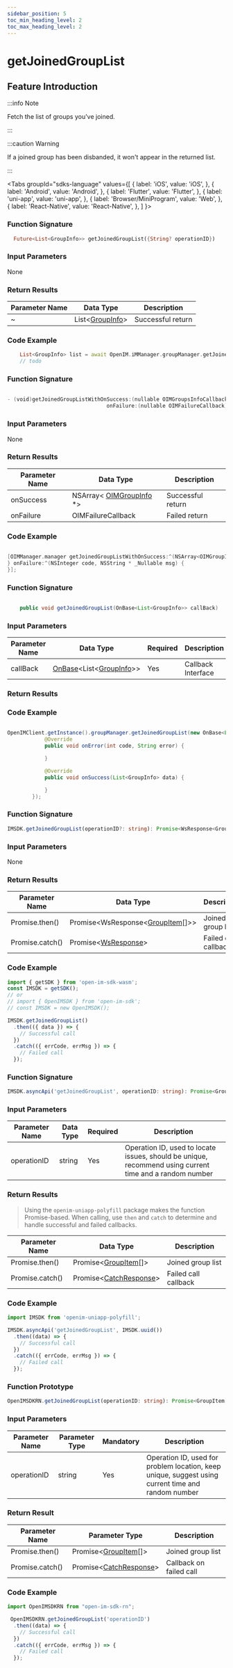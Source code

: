 ```yaml
---
sidebar_position: 5
toc_min_heading_level: 2
toc_max_heading_level: 2
---
```


# getJoinedGroupList

## Feature Introduction

:::info Note

Fetch the list of groups you've joined.

:::

:::caution Warning

If a joined group has been disbanded, it won't appear in the returned list.

:::

<Tabs
groupId="sdks-language"
values={[
{ label: 'iOS', value: 'iOS', },
{ label: 'Android', value: 'Android', },
{ label: 'Flutter', value: 'Flutter', },
{ label: 'uni-app', value: 'uni-app', },
{ label: 'Browser/MiniProgram', value: 'Web', },
{ label: 'React-Native', value: 'React-Native', },
]
}>

<TabItem value="Flutter">

### Function Signature

```dart showLineNumbers
  Future<List<GroupInfo>> getJoinedGroupList({String? operationID})
```

### Input Parameters

None

### Return Results

| Parameter Name | Data Type                              | Description |
| -------------- | -------------------------------------- | ----------- |
| ~              | List<[GroupInfo](/class/group/groupInfo.mdx)> | Successful return |

### Code Example

```dart showLineNumbers
    List<GroupInfo> list = await OpenIM.iMManager.groupManager.getJoinedGroupList();
    // todo
```

</TabItem>

<TabItem value="iOS">

### Function Signature

```swift showLineNumbers

- (void)getJoinedGroupListWithOnSuccess:(nullable OIMGroupsInfoCallback)onSuccess
                                onFailure:(nullable OIMFailureCallback)onFailure;

```

### Input Parameters

None

### Return Results

| Parameter Name | Data Type                                                  | Description |
| -------------- | --------------------------------------------------------- | ----------- |
| onSuccess      | NSArray< [OIMGroupInfo](/class/group/groupInfo.mdx) \*> | Successful return |
| onFailure      | OIMFailureCallback                                        | Failed return |

### Code Example

```swift showLineNumbers

[OIMManager.manager getJoinedGroupListWithOnSuccess:^(NSArray<OIMGroupInfo *> * _Nullable groupsInfo) {
} onFailure:^(NSInteger code, NSString * _Nullable msg) {
}];

```

</TabItem>

<TabItem value="Android">

### Function Signature

```java showLineNumbers

    public void getJoinedGroupList(OnBase<List<GroupInfo>> callBack)

```

### Input Parameters

| Parameter Name | Data Type                                                                         | Required | Description |
| -------------- | ---------------------------------------------------------------------------------- | -------- | ----------- |
| callBack       | [OnBase](/callback/onBase.mdx)<List<[GroupInfo](/class/group/groupInfo.mdx)>> | Yes      | Callback Interface |

### Return Results

### Code Example

```java showLineNumbers

OpenIMClient.getInstance().groupManager.getJoinedGroupList(new OnBase<List<GroupInfo>>() {
            @Override
            public void onError(int code, String error) {

            }

            @Override
            public void onSuccess(List<GroupInfo> data) {

            }
        });

```

</TabItem>

<TabItem value="Web">

### Function Signature

```ts showLineNumbers
IMSDK.getJoinedGroupList(operationID?: string): Promise<WsResponse<GroupItem[]>>
```

### Input Parameters

None

### Return Results

| Parameter Name | Data Type                                                      | Description |
| -------------- | ------------------------------------------------------------- | ----------- |
| Promise.then() | Promise<WsResponse<[GroupItem](/class/group/groupInfo.mdx)[]>\> | Joined group list |
| Promise.catch() | Promise<[WsResponse](/class/response.mdx)\>                   | Failed call callback |

### Code Example

```js showLineNumbers
import { getSDK } from 'open-im-sdk-wasm';
const IMSDK = getSDK();
// or
// import { OpenIMSDK } from 'open-im-sdk';
// const IMSDK = new OpenIMSDK();

IMSDK.getJoinedGroupList()
  .then(({ data }) => {
    // Successful call
  })
  .catch(({ errCode, errMsg }) => {
    // Failed call
  });
```

</TabItem>

<TabItem value="uni-app">

### Function Signature

```ts showLineNumbers
IMSDK.asyncApi('getJoinedGroupList', operationID: string): Promise<GroupItem[]>
```

### Input Parameters

| Parameter Name | Data Type | Required | Description |
| -------------- | --------- | -------- | ----------- |
| operationID    | string    | Yes      | Operation ID, used to locate issues, should be unique, recommend using current time and a random number |

### Return Results

> Using the `openim-uniapp-polyfill` package makes the function Promise-based. When calling, use `then` and `catch` to determine and handle successful and failed callbacks.

| Parameter Name | Data Type                                         | Description |
| -------------- | ------------------------------------------------- | ----------- |
| Promise.then() | Promise<[GroupItem](/class/group/groupInfo.mdx)[]\> | Joined group list |
| Promise.catch() | Promise<[CatchResponse](/class/response.mdx)\>     | Failed call callback |

### Code Example

```js showLineNumbers
import IMSDK from 'openim-uniapp-polyfill';

IMSDK.asyncApi('getJoinedGroupList', IMSDK.uuid())
  .then((data) => {
    // Successful call
  })
  .catch(({ errCode, errMsg }) => {
    // Failed call
  });
```

</TabItem>
<TabItem value="React-Native">

### Function Prototype

```ts showLineNumbers
OpenIMSDKRN.getJoinedGroupList(operationID: string): Promise<GroupItem[]>
```

### Input Parameters

| Parameter Name    | Parameter Type | Mandatory | Description                                                   |
| ----------- | -------- | -------- | ------------------------------------------------------- |
| operationID | string   | Yes       | Operation ID, used for problem location, keep unique, suggest using current time and random number |

### Return Result

| Parameter Name        | Parameter Type                                                     | Description          |
| --------------- | ------------------------------------------------------------ | -------------- |
| Promise.then()  | Promise<[GroupItem](/class/group/groupInfo.mdx)[]\> | Joined group list |
| Promise.catch() | Promise<[CatchResponse](/class/response.mdx)\>      | Callback on failed call   |

### Code Example

```js showLineNumbers
import OpenIMSDKRN from "open-im-sdk-rn";

 OpenIMSDKRN.getJoinedGroupList('operationID')
  .then((data) => {
    // Successful call
  })
  .catch(({ errCode, errMsg }) => {
    // Failed call
  });
```

</TabItem>
</Tabs>
